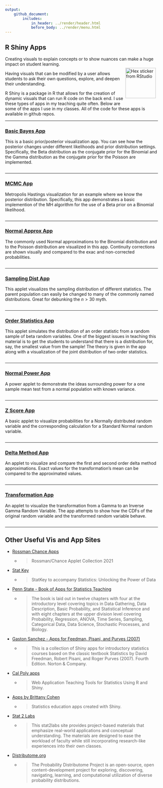 ```yaml
---
output: 
    github_document:
        includes: 
            in_header: ../render/header.html
            before_body: ../render/menu.html
---
```


## R Shiny Apps

Creating visuals to explain concepts or to show nuances can make a huge impact on student learning.  <div style = "float: right;padding: 7px 7px 7px 7px;">
  <img src = "../images/hex-shiny.png" alt = "Hex sticker from RStudio" width = "100">
</div> Having visuals that can be modified by a user allows students to ask their own questions, explore, and deepen their understanding.  

R Shiny is a package in R that allows for the creation of dynamic visuals that can run R code on the back end.  I use these types of apps in my teaching quite often.  Below are some of the apps I use in my classes.  All of the code for these apps is available in github repos.  

<hr class = "cool"> 

### <a href="https://shiny.stat.ncsu.edu/jbpost2/BasicBayes/" target = "_blank">Basic Bayes App</a> 

This is a basic prior/posterior visualization app.  You can see how the posterior changes under different likelihoods and prior distribution settings.  Specifically, the Beta distribution as the conjugate prior for the Binomial and the Gamma distribution as the conjugate prior for the Poisson are implemented.

<a href="https://shiny.stat.ncsu.edu/jbpost2/BasicBayes/" target = "_blank"><img src="../images/Bayes.png" alt=""></a>

<hr class = "cool"> 

### <a href="https://shiny.stat.ncsu.edu/jbpost2/MCMC/" target = "_blank">MCMC App</a>

Metropolis Hastings visualization for an example where we know the posterior distribution.  Specifically, this app demonstrates a basic implemention of the MH algorithm for the use of a Beta prior on a Binomial likelihood.

<a href="https://shiny.stat.ncsu.edu/jbpost2/MCMC/" target = "_blank"><img   src="../images/MCMC.png" alt=""></a>

<hr class = "cool"> 

### <a href="https://shiny.stat.ncsu.edu/jbpost2/NormalApproximation/" target = "_blank">Normal Approx App</a>

The commonly used Normal approximations to the Binomial distribution and to the Poisson distribution are visualized in this app.  Continuity corrections are shown visually and compared to the exac and non-corrected probabilities.

<a href="https://shiny.stat.ncsu.edu/jbpost2/NormalApproximation/" target = "_blank"><img src="../images/NormApprox.png" alt=""></a>

<hr class = "cool"> 

### <a href="https://shiny.stat.ncsu.edu/jbpost2/SamplingDistribution/" target = "_blank">Sampling Dist App</a>

This applet visualizes the sampling distribution of different statistics.  The parent population can easily be changed to many of the commonly named distributions.  Great for debunking the $n>30$ myth.

<a href="https://shiny.stat.ncsu.edu/jbpost2/SamplingDistribution/" target = "_blank"><img src="../images/SamplingDist.png" alt=""></a>

<hr class = "cool"> 

### <a href="https://shiny.stat.ncsu.edu/jbpost2/OrderStatsDist/" target = "_blank">Order Statistics App</a>

This applet simulates the distribution of an order statistic from a random sample of beta random variables.  One of the biggest issues in teaching this material is to get the students to understand that there is a distribution for, say, the smallest value from the sample!  The theory is given in the app along with a visualization of the joint distribution of two order statistics.

<a href="https://shiny.stat.ncsu.edu/jbpost2/OrderStatsDist/" target = "_blank"><img   src="../images/OrderStats.png" alt=""></a>

<hr class = "cool"> 

### <a href="https://shiny.stat.ncsu.edu/jbpost2/NormalPower/" target = "_blank">Normal Power App</a>

A power applet to demonstrate the ideas surrounding power for a one sample mean test from a normal population with known variance.

<a href="https://shiny.stat.ncsu.edu/jbpost2/NormalPower/" target = "_blank"><img   src="../images/Power.png" alt=""></a>

<hr class = "cool"> 

### <a href="https://shiny.stat.ncsu.edu/jbpost2/ZScores/" target = "_blank">Z Score App</a>

A basic applet to visualize probabilities for a Normally distributed random variable and the corresponding calculation for a Standard Normal random variable.

<a href="https://shiny.stat.ncsu.edu/jbpost2/ZScores/" target = "_blank"><img   src="../images/ZScores.png" alt=""></a>

<hr class = "cool"> 

### <a href="https://shiny.stat.ncsu.edu/jbpost2/Delta/" target = "_blank">Delta Method App</a>

An applet to visualize and compare the first and second order delta method approximations.  Exact values for the transformation's mean can be compared to the approximated values.

<a href="https://shiny.stat.ncsu.edu/jbpost2/Delta/" target = "_blank"><img   src="../images/Delta.png" alt=""></a>

<hr class = "cool"> 

### <a href="https://shiny.stat.ncsu.edu/jbpost2/Transform/" target = "_blank">Transformation App</a>

An applet to visualize the transformation from a Gamma to an Inverse Gamma Random Variable.  The app attempts to show how the CDFs of the original random variable and the transformed random variable behave.  

<a href="https://shiny.stat.ncsu.edu/jbpost2/Transform/" target = "_blank"><img   src="../images/transform.png" alt=""></a>

<hr class = "cool"> 

## Other Useful <strong>Vis and App Sites</strong>

<ul>
  <li> <a href="https://www.rossmanchance.com/applets/index2021.html" target = "_blank">Rossman Chance Apps</a> </li>
  <ul>
    <li>
      <blockquote cite="https://www.rossmanchance.com/applets/index2021.html">
      Rossman/Chance Applet Collection 2021
      </blockquote>
    </li>
  </ul>

  <li> <a href="http://www.lock5stat.com/statkey/index.html" target = "_blank">Stat Key</a></li>
  <ul>
    <li>
      <blockquote cite="http://www.lock5stat.com/statkey/index.html">
      StatKey to accompany Statistics: Unlocking the Power of Data
      </blockquote>
    </li>
  </ul>

  <li> <a href = "https://sites.psu.edu/shinyapps/" target = "_blank">Penn State - Book of Apps for Statistics Teaching</a></li>
  <ul>
    <li>
      <blockquote cite="https://sites.psu.edu/shinyapps/">
      The book is laid out in twelve chapters with four at the introductory level covering topics in Data Gathering, Data Description, Basic Probability, and Statistical Inference and with eight chapters at the upper division level covering Probability, Regression, ANOVA, Time Series, Sampling, Categorical Data, Data Science, Stochastic Processes, and Biology.
      </blockquote> 
    </li>
  </ul>

  <li> <a href = "https://github.com/gastonstat/shiny-introstats/" target = "_blank">Gaston Sanchez - Apps for Feedman, Pisani, and Purves (2007)</a></li>
  <ul>
    <li>
      <blockquote cite="https://github.com/gastonstat/shiny-introstats/">
    This is a collection of Shiny apps for introductory statistics courses based on the classic textbook Statistics by David Freedman, Robert Pisani, and Roger Purves (2007). Fourth Edition. Norton & Company.
      </blockquote>
    </li>
  </ul>

  <li> <a href = "http://www.statistics.calpoly.edu/shiny" target = "_blank">Cal Poly apps</a></li>
  <ul>
    <li>
      <blockquote cite="http://www.statistics.calpoly.edu/shiny">
      Web Application Teaching Tools for Statistics Using R and Shiny.
      </blockquote>
    </li>
  </ul>

  <li><a href = "http://www2.stat.duke.edu/~mc301/shinyed/" target = "_blank">Apps by Brittany Cohen</a></li>
  <ul>
    <li>  
      <blockquote cite="http://www2.stat.duke.edu/~mc301/shinyed/">
      Statistics education apps created with Shiny. 
      </blockquote> 
    </li>
  </ul>

  <li> <a href="http://web.grinnell.edu/individuals/kuipers/stat2labs/Labs.html" target = "_blank">Stat 2 Labs</a></li>
  <ul>
    <li>
      <blockquote cite="http://web.grinnell.edu/individuals/kuipers/stat2labs/Labs.html">
    This stat2labs site provides project-based materials that emphasize real-world applications and conceptual understanding. The materials are designed to ease the workload of faculty while still incorporating research-like experiences into their own classes.
      </blockquote> 
    </li>
  </ul>

  <li> <a href="http://www.distributome.org/" target = "_blank">Distributome.org</a></li>
  <ul>
    <li>
      <blockquote cite="http://www.distributome.org/">
    The Probability Distributome Project is an open-source, open content-development project for exploring, discovering, navigating, learning, and computational utilization of diverse probability distributions.
      </blockquote> 
    </li>
  </ul>
</ul>

